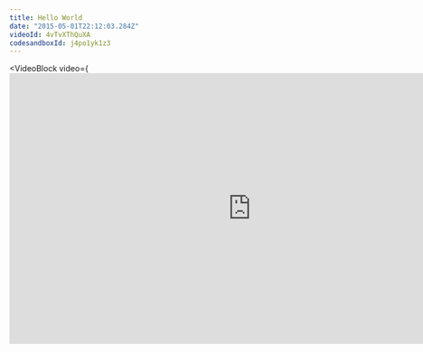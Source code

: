 ```yaml
---
title: Hello World
date: "2015-05-01T22:12:03.284Z"
videoId: 4vTvXThQuXA
codesandboxId: j4po1yk1z3
---
```



<VideoBlock
          video={
            <iframe
              frameborder="0"
              allowfullscreen="1"
              allow="autoplay; encrypted-media"
              title="YouTube video player"
              width="853"
              height="480"
              className="youtubevid"
              src="https://www.youtube.com/embed/4vTvXThQuXA?enablejsapi=1&amp;origin=https%3A%2F%2Fswizec.com&amp;widgetid=5"
              id="widget6"
            />
          }
        />

<p>
                        <pre>
                        <code className="language-javascript">{`
    <Barchart x={10} y={10} width={300} height={200} />
                        `}</code>
                        </pre>
                    </p>
                    

This is my first post on my new fake blog! How exciting!

I'm sure I'll write a lot more interesting things in the future.

Oh, and here's a great quote from this Wikipedia on
[salted duck eggs](http://en.wikipedia.org/wiki/Salted_duck_egg).

> A salted duck egg is a Chinese preserved food product made by soaking duck
> eggs in brine, or packing each egg in damp, salted charcoal. In Asian
> supermarkets, these eggs are sometimes sold covered in a thick layer of salted
> charcoal paste. The eggs may also be sold with the salted paste removed,
> wrapped in plastic, and vacuum packed. From the salt curing process, the
> salted duck eggs have a briny aroma, a gelatin-like egg white and a
> firm-textured, round yolk that is bright orange-red in color.

![Chinese Salty Egg](./salty_egg.jpg)
